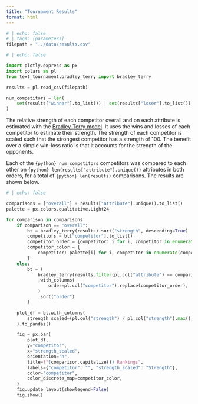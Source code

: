```yaml
---
title: "Tournament Results"
format: html
---
```


```python
# | echo: false
# | tags: [parameters]
filepath = "../data/results.csv"
```

```python
# | echo: false

import plotly.express as px
import polars as pl
from text_tournament.bradley_terry import bradley_terry

results = pl.read_csv(filepath)

num_competitors = len(
    set(results["winner"].to_list()) | set(results["loser"].to_list())
)
```

The relative strength of each competitor overall and on each attribute is estimated with the [Bradley-Terry model](https://en.wikipedia.org/wiki/Bradley%E2%80%93Terry_model). It uses the wins and losses of each competitor to estimate their strength. The strength of each competitor is scaled such that the strongest competitor has a strength of 100. The benefit over a simple win-loss ratio is that it accounts for the strength of the opponents.

Each of the `{python} num_competitors` competitors was compared to each other on `{python} len(results["attribute"].unique())` attributes in both orders, for a total of `{python} len(results)` comparisons. The results are shown below.

```python
# | echo: false

comparisons = ["overall"] + results["attribute"].unique().to_list()
palette = px.colors.qualitative.Light24

for comparison in comparisons:
    if comparison == "overall":
        bt = bradley_terry(results).sort("strength", descending=True)
        competitors = bt["competitor"].to_list()
        competitor_order = {competitor: i for i, competitor in enumerate(competitors)}
        competitor_color = {
            competitor: palette[i] for i, competitor in enumerate(competitors)
        }
    else:
        bt = (
            bradley_terry(results.filter(pl.col("attribute") == comparison))
            .with_columns(
                order=pl.col("competitor").replace(competitor_order),
            )
            .sort("order")
        )

    plot_df = bt.with_columns(
        strength_scaled=(pl.col("strength") / pl.col("strength").max()) * 100
    ).to_pandas()

    fig = px.bar(
        plot_df,
        y="competitor",
        x="strength_scaled",
        orientation="h",
        title=f"{comparison.capitalize()} Rankings",
        labels={"competitor": "", "strength_scaled": "Strength"},
        color="competitor",
        color_discrete_map=competitor_color,
    )
    fig.update_layout(showlegend=False)
    fig.show()

```
